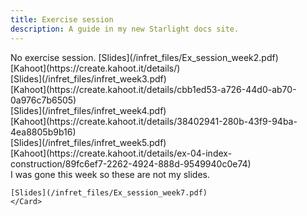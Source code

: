 ```yaml
---
title: Exercise session
description: A guide in my new Starlight docs site.
---
```




<CardGrid stagger>
    <Card title="Week 1: Introduction" icon="right-arrow">
        No exercise session.
    </Card>
    <Card title="Week 2: Boolean Retrieval" icon="right-arrow">
        [Slides](/infret_files/Ex_session_week2.pdf) 
        <br> [Kahoot](https://create.kahoot.it/details/) </br>
    </Card>
    <Card title="Week 3: Term Vocabulary" icon="right-arrow">
        [Slides](/infret_files/infret_week3.pdf)
        <br> [Kahoot](https://create.kahoot.it/details/cbb1ed53-a726-44d0-ab70-0a976c7b6505) </br>
    </Card>
    <Card title="Week 4: Tolerant Retrieval" icon="right-arrow">
        [Slides](/infret_files/infret_week4.pdf)
        <br> [Kahoot](https://create.kahoot.it/details/38402941-280b-43f9-94ba-4ea8805b9b16) </br>
    </Card>
    <Card title="Week 5: Index Construction" icon="right-arrow">
    [Slides](/infret_files/infret_week5.pdf)
    <br> [Kahoot](https://create.kahoot.it/details/ex-04-index-construction/89fc6ef7-2262-4924-888d-9549940c0e74) </br>
    </Card>
    <Card title="Week 6: Index Compression" icon="right-arrow">
    I was gone this week so these are not my slides.
    
    [Slides](/infret_files/Ex_session_week7.pdf)
    </Card>
    
</CardGrid>